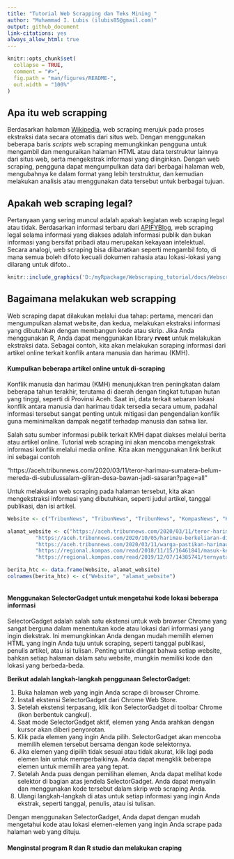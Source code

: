 ```yaml
---
title: "Tutorial Web Scrapping dan Teks Mining " 
author: "Muhammad I. Lubis (ilubis85@gmail.com)"
output: github_document
link-citations: yes
always_allow_html: true
---
```


<!-- README.md is generated from README.Rmd. Please edit that file -->

```r
knitr::opts_chunk$set(
  collapse = TRUE,
  comment = "#>",
  fig.path = "man/figures/README-",
  out.width = "100%"
)
```

<!-- badges: start -->

<!-- badges: end -->

## Apa itu web scrapping
Berdasarkan halaman [Wikipedia](https://en.wikipedia.org/wiki/Web_scraping), web scraping merujuk pada proses ekstraksi data secara otomatis dari situs web. Dengan menggunakan beberapa baris *scripts*  web scraping memungkinkan pengguna untuk mengambil dan menguraikan halaman HTML atau data terstruktur lainnya dari situs web, serta mengekstrak informasi yang diinginkan. Dengan web scraping, pengguna dapat mengumpulkan data dari berbagai halaman web, mengubahnya ke dalam format yang lebih terstruktur, dan kemudian melakukan analisis atau menggunakan data tersebut untuk berbagai tujuan.

## Apakah web scraping legal?
Pertanyaan yang sering muncul adalah apakah kegiatan web scraping legal atau tidak. Berdasarkan informasi terbaru dari [APIFYBlog](https://blog.apify.com/is-web-scraping-legal/#:~:text=can%20scrape%20everything.-,Myth%202%3A%20Web%20scrapers%20operate%20in%20a%20grey%20area%20of,not%20heavily%20regulated%2C%20that's%20true.), web scraping legal selama informasi yang diakses adalah informasi publik dan bukan informasi yang bersifat pribadi atau merupakan kekayaan intelektual. Secara analogi, web scraping bisa diibaratkan seperti mengambil foto, di mana semua boleh difoto kecuali dokumen rahasia atau lokasi-lokasi yang dilarang untuk difoto..

```r
knitr::include_graphics('D:/myRpackage/Webscraping_tutorial/docs/Webscraping_legal.jpg')
```

## Bagaimana melakukan web scrapping
Web scraping dapat dilakukan melalui dua tahap: pertama, mencari dan mengumpulkan alamat website, dan kedua, melakukan ekstraksi informasi yang dibutuhkan dengan membangun kode atau skrip. Jika Anda menggunakan R, Anda dapat menggunakan library **rvest** untuk melakukan ekstraksi data. Sebagai contoh,  kita akan melakukan scraping informasi dari artikel online terkait konflik antara manusia dan harimau (KMH).

#### Kumpulkan beberapa artikel online untuk di-scraping
Konflik manusia dan harimau (KMH) menunjukkan tren peningkatan dalam beberapa tahun terakhir, terutama di daerah dengan tingkat tutupan hutan yang tinggi, seperti di Provinsi Aceh. Saat ini, data terkait sebaran lokasi konflik antara manusia dan harimau tidak tersedia secara umum, padahal informasi tersebut sangat penting untuk mitigasi dan pengendalian konflik guna meminimalkan dampak negatif terhadap manusia dan satwa liar. 

Salah satu sumber informasi publik terkait KMH dapat diakses melalui berita atau artikel online. Tutorial web scraping ini akan mencoba mengekstrak informasi konflik melalui media online. Kita akan menggunakan link berikut ini sebagai contoh

"https://aceh.tribunnews.com/2020/03/11/teror-harimau-sumatera-belum-mereda-di-subulussalam-giliran-desa-bawan-jadi-sasaran?page=all"

Untuk melakukan web scraping pada halaman tersebut, kita akan mengekstraksi informasi yang dibutuhkan, seperti judul artikel, tanggal publikasi, dan isi artikel.

```r
Website <- c("TribunNews", "TribunNews", "TribunNews", "KompasNews", "KompasNews")

alamat_website <- c("https://aceh.tribunnews.com/2020/03/11/teror-harimau-sumatera-belum-mereda-di-subulussalam-giliran-desa-bawan-jadi-sasaran?page=all",
         "https://aceh.tribunnews.com/2020/10/05/harimau-berkeliaran-di-objek-wisata-kempra-dampak-tidak-adanya-kajian-lingkungan-spot-baru",
         "https://aceh.tribunnews.com/2020/03/11/warga-pastikan-harimau-sumatera-yang-kembali-meneror-mangsa-ternak?page=all",
         "https://regional.kompas.com/read/2018/11/15/16461841/masuk-ke-kampung-kawanan-harimau-sumatera-terkam-3-ekor-kerbau-warga?page=all",
         "https://regional.kompas.com/read/2019/12/07/14385741/ternyata-ini-penyebab-harimau-masuk-ke-permukiman-dan-mangsa-ternak-warga?page=all")

berita_htc <- data.frame(Website, alamat_website)
colnames(berita_htc) <- c("Website", "alamat_website")
```

```r

```

#### Menggunakan SelectorGadget untuk mengetahui kode lokasi beberapa informasi
SelectorGadget adalah salah satu ekstensi untuk web browser Chrome yang sangat berguna dalam menentukan kode atau lokasi dari informasi yang ingin diekstrak. Ini memungkinkan Anda dengan mudah memilih elemen HTML yang ingin Anda tuju untuk scraping, seperti tanggal publikasi, penulis artikel, atau isi tulisan. Penting untuk diingat bahwa setiap website, bahkan setiap halaman dalam satu website, mungkin memiliki kode dan lokasi yang berbeda-beda.

**Berikut adalah langkah-langkah penggunaan SelectorGadget:**

1. Buka halaman web yang ingin Anda scrape di browser Chrome.
2. Install ekstensi SelectorGadget dari Chrome Web Store.
3. Setelah ekstensi terpasang, klik ikon SelectorGadget di toolbar Chrome (ikon berbentuk cangkul).
4. Saat mode SelectorGadget aktif, elemen yang Anda arahkan dengan kursor akan diberi penyorotan.
5. Klik pada elemen yang ingin Anda pilih. SelectorGadget akan mencoba memilih elemen tersebut bersama dengan kode selektornya.
6. Jika elemen yang dipilih tidak sesuai atau tidak akurat, klik lagi pada elemen lain untuk memperbaikinya. Anda dapat mengklik beberapa elemen untuk memilih area yang tepat.
7. Setelah Anda puas dengan pemilihan elemen, Anda dapat melihat kode selektor di bagian atas jendela SelectorGadget. Anda dapat menyalin dan menggunakan kode tersebut dalam skrip web scraping Anda.
8. Ulangi langkah-langkah di atas untuk setiap informasi yang ingin Anda ekstrak, seperti tanggal, penulis, atau isi tulisan.

Dengan menggunakan SelectorGadget, Anda dapat dengan mudah mengetahui kode atau lokasi elemen-elemen yang ingin Anda scrape pada halaman web yang dituju. 

#### Menginstal program R dan R studio dan melakukan craping
